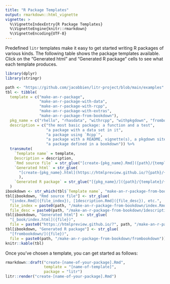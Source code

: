 ```yaml
---
title: "R Package Templates"
output: rmarkdown::html_vignette
vignette: >
  %\VignetteIndexEntry{R Package Templates}
  %\VignetteEngine{knitr::rmarkdown}
  %\VignetteEncoding{UTF-8}
---
```


Predefined `litr` templates make it easy to get started writing R packages of various kinds.  The following table shows the package templates available.  Click on the "Generated html" and "Generated R package" cells to see what each template produces.

```r
library(dplyr)
library(stringr)
```

```r
path <- "https://github.com/jacobbien/litr-project/blob/main/examples"
tbl <- tibble(
  template = c("make-an-r-package", 
               "make-an-r-package-with-data",
               "make-an-r-package-with-rcpp",
               "make-an-r-package-with-extras",
               "make-an-r-package-from-bookdown"),
  pkg_name = c("rhello", "rhasdata", "withrcpp", "withpkgdown", "frombookdown"),
  description = c("the most basic package: a function and a test",
                  "a package with a data set in it",
                  "a package using `Rcpp`",
                  "a package with a README, vignette(s), a pkgdown site, and a hex sticker",
                  "a package defined in a bookdown")) %>% 
  transmute(
    `Template name` = template,
    Description = description,
    `Rmd source file` = str_glue("[create-{pkg_name}.Rmd]({path}/{template}/create-{pkg_name}.Rmd)"),
    `Generated html` = str_glue(
      "[create-{pkg_name}.html](https://htmlpreview.github.io/?{path}/{template}/create-{pkg_name}.html)"
      ),
    `Generated R package` = str_glue("[{pkg_name}/]({path}/{template}/{pkg_name})")
  )
ibookdown <- str_which(tbl$`Template name`, "make-an-r-package-from-bookdown")
tbl[ibookdown, "Rmd source file"] <- str_glue(
  "[index.Rmd]({file_index}), [1description.Rmd]({file_desc}), etc.",
  file_index = paste0(path, "/make-an-r-package-from-bookdown/index.Rmd"),
  file_desc = paste0(path, "/make-an-r-package-from-bookdown/1description.Rmd"))
tbl[ibookdown, "Generated html"] <- str_glue(
  "[_book/index.html]({file})",
  file = paste0("https://htmlpreview.github.io/?", path, "/make-an-r-package-from-bookdown/_book/index.html"))
tbl[ibookdown, "Generated R package"] <- str_glue(
  "[frombookdown/]({file})",
  file = paste0(path, "/make-an-r-package-from-bookdown/frombookdown"))
knitr::kable(tbl)
```

Once you've chosen a template, you can get started as follows:

```r
rmarkdown::draft("create-[name-of-your-package].Rmd",
                 template = "[name-of-template]",
                 package = "litr")
litr::render("create-[name-of-your-package].Rmd")
```
